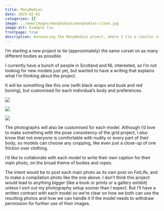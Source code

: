 ```yaml
---
title: ManyBodies
date: 2025-02-01
categories: []
image: ../www/images/manybodies/manybodies-close.jpg
image-alt: Example tie
frontpage: true
description: Announcing the ManyBodies proect, where I tie a similar corset on as many bodies as possible.
---
```


I’m starting a new project to tie (approximately) the same corset on as many different bodies as possible.

I currently have a bunch of people in Scotland and NL interested, so I’m not looking for new models just yet, but wanted to have a writing that explains what I’m thinking about the project.

It will be something like this one (with black wraps and busk and red boning), but customised for each individual’s body and preferences.

::: {#fig-manybodies layout-ncol=3}
![](../www/images/manybodies/manybodies-close.jpg)

![](../www/images/manybodies/manybodies-front.jpg)

![](../www/images/manybodies/manybodies-side.jpg)

:::

The photographs will also be customised for each model. Although I’d love to make something with the pose consistency of the grid project, I also know that not everyone is comfortable with nudity or every part of their body, so models can choose any cropping, like even just a close-up of one friction over clothing.

I’d like to collaborate with each model to write their own caption for their main photo, on the broad theme of bodies and ropes.

The intent would be to post each main photo as its own post on FetLife, and to make a compilation photo like the one above. I don’t think this project would lead to anything bigger (like a book or prints or a gallery exhibit) unless I sort out my photography setup sooner than I expect. But I’ll have a written contract with each model so we’re clear on how we both can use the resulting photos and how we can handle it if the model needs to withdraw permission for further use of their images.

